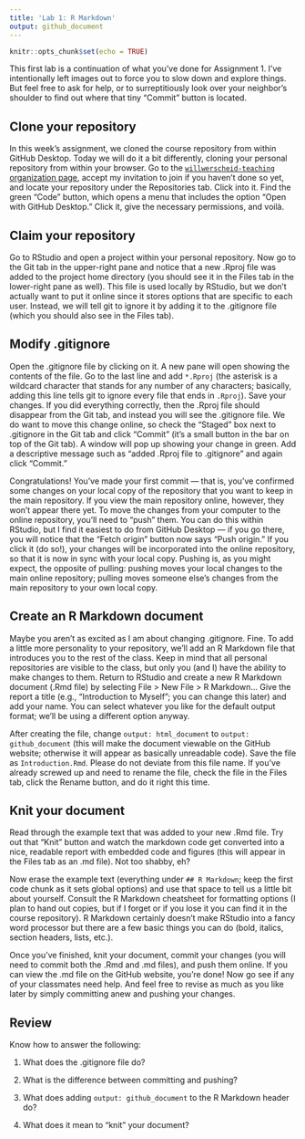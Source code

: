 ```yaml
---
title: 'Lab 1: R Markdown'
output: github_document
---
```


```r
knitr::opts_chunk$set(echo = TRUE)
```

This first lab is a continuation of what you've done for Assignment 1. I've intentionally left images out to force you to slow down and explore things. But feel free to ask for help, or to surreptitiously look over your neighbor's shoulder to find out where that tiny "Commit" button is located.  


## Clone your repository

In this week's assignment, we cloned the course repository from within GitHub Desktop. Today we will do it a bit differently, cloning your personal repository from within your browser. Go to the [`willwerscheid-teaching` organization page](https://github.com/willwerscheid-teaching), accept my invitation to join if you haven't done so yet, and locate your repository under the Repositories tab. Click into it. Find the green "Code" button, which opens a menu that includes the option "Open with GitHub Desktop." Click it, give the necessary permissions, and voilà. 


## Claim your repository

Go to RStudio and open a project within your personal repository. Now go to the Git tab in the upper-right pane and notice that a new .Rproj file was added to the project home directory (you should see it in the Files tab in the lower-right pane as well). This file is used locally by RStudio, but we don't actually want to put it online since it stores options that are specific to each user. Instead, we will tell git to ignore it by adding it to the .gitignore file (which you should also see in the Files tab). 


## Modify .gitignore

Open the .gitignore file by clicking on it. A new pane will open showing the contents of the file. Go to the last line and add `*.Rproj` (the asterisk is a wildcard character that stands for any number of any characters; basically, adding this line tells git to ignore every file that ends in `.Rproj`). Save your changes. If you did everything correctly, then the .Rproj file should disappear from the Git tab, and instead you will see the .gitignore file. We do want to move this change online, so check the "Staged" box next to .gitignore in the Git tab and click "Commit" (it's a small button in the bar on top of the Git tab). A window will pop up showing your change in green. Add a descriptive message such as "added .Rproj file to .gitignore" and again click "Commit." 

Congratulations! You've made your first commit --- that is, you've confirmed some changes on your local copy of the repository that you want to keep in the main repository. If you view the main repository online, however, they won't appear there yet. To move the changes from your computer to the online repository, you'll need to "push" them. You can do this within RStudio, but I find it easiest to do from GitHub Desktop --- if you go there, you will notice that the "Fetch origin" button now says "Push origin." If you click it (do so!), your changes will be incorporated into the online repository, so that it is now in sync with your local copy. Pushing is, as you might expect, the opposite of pulling: pushing moves your local changes to the main online repository; pulling moves someone else's changes from the main repository to your own local copy.


## Create an R Markdown document

Maybe you aren't as excited as I am about changing .gitignore. Fine. To add a little more personality to your repository, we'll add an R Markdown file that introduces you to the rest of the class. Keep in mind that all personal repositories are visible to the class, but only you (and I) have the ability to make changes to them. Return to RStudio and create a new R Markdown document (.Rmd file) by selecting File > New File > R Markdown... Give the report a title (e.g., "Introduction to Myself"; you can change this later) and add your name. You can select whatever you like for the default output format; we'll be using a different option anyway. 

After creating the file, change `output: html_document` to `output: github_document` (this will make the document viewable on the GitHub website; otherwise it will appear as basically unreadable code). Save the file as `Introduction.Rmd`. Please do not deviate from this file name. If you've already screwed up and need to rename the file, check the file in the Files tab, click the Rename button, and do it right this time. 


## Knit your document

Read through the example text that was added to your new .Rmd file. Try out that "Knit" button and watch the markdown code get converted into a nice, readable report with embedded code and figures (this will appear in the Files tab as an .md file). Not too shabby, eh?

Now erase the example text (everything under `## R Markdown`; keep the first code chunk as it sets global options) and use that space to tell us a little bit about yourself. Consult the R Markdown cheatsheet for formatting options (I plan to hand out copies, but if I forget or if you lose it you can find it in the course repository). R Markdown certainly doesn't make RStudio into a fancy word processor but there are a few basic things you can do (bold, italics, section headers, lists, etc.).

Once you've finished, knit your document, commit your changes (you will need to commit both the .Rmd and .md files), and push them online. If you can view the .md file on the GitHub website, you're done! Now go see if any of your classmates need help. And feel free to revise as much as you like later by simply committing anew and pushing your changes.


## Review

Know how to answer the following:

1. What does the .gitignore file do?

1. What is the difference between committing and pushing?

1. What does adding `output: github_document` to the R Markdown header do?

1. What does it mean to "knit" your document?
